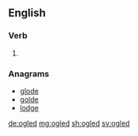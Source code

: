 ==English==

===Verb===
{{head|en}}

# {{en-past of|ogle}}

===Anagrams===
* [[glode#English|glode]]
* [[golde#English|golde]]
* [[lodge#English|lodge]]

[[de:ogled]]
[[mg:ogled]]
[[sh:ogled]]
[[sv:ogled]]